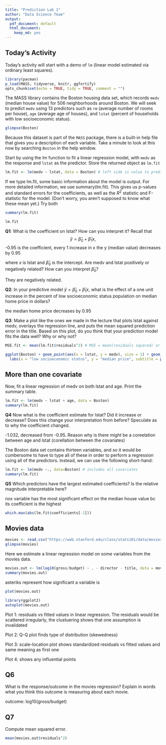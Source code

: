 ```yaml
---
title: "Prediction Lab 1"
author: "Data Science Team"
output:
  pdf_document: default
  html_document:
    keep_md: yes
---
```


## Today's Activity

Today's activity will start with a demo of `lm` (linear model estimated via ordinary least squares). 

```r
library(pacman)
p_load(MASS, tidyverse, knitr, ggfortify)
opts_chunk$set(echo = TRUE, tidy = TRUE, comment = "")
```

The MASS library contains the Boston housing  data set, which records ` medv` (median house value) for $506$ neighborhoods around Boston. We will seek to predict ` medv` using $13$ predictors such as ` rm` (average number of  rooms per house), ` age` (average age of houses), and ` lstat` (percent of households with low socioeconomic status).

```r

glimpse(Boston)

```

Because this dataset is part of the `MASS` package, there is a built-in help file that gives you a description of each variable. Take a minute to look at this now by searching `Boston` in the help window.

Start by using the lm function to fit a linear regression model, with ` medv` as the response and ` lstat`  as the predictor. Store the returned object as `lm.fit`

```r
lm.fit <- lm(medv ~ lstat, data = Boston) # left side is value to predict, right side is the predictors to use 
```

If we type lm.fit, some basic information about the model is output. For more detailed information, we use summary(lm.fit). This gives us p-values and standard errors for the coefficients, as well as the $R^2$ statistic and F-statistic for the model. (Don't worry, you aren't supposed to know what these mean yet.) Try both

```r
summary(lm.fit)
```

```r
lm.fit
```

**Q1**: What is the coefficient on lstat? How can you interpret it? Recall that 
$$
\hat y = \hat \beta_0 + \hat \beta_1 x,
$$
-0.95 is the coefficient, every 1 increase in x the y (median value) decreases by 0.95 

where $x$ is lstat and $\hat \beta_0$ is the intercept. Are medv and lstat positively or negatively related? How can you interpret $\hat \beta_0$? 

They are negatively related.  


**Q2**: In your predictive model $\hat y = \hat \beta_0 + \hat \beta_1 x$, what is the effect of a one unit increase in the percent of low socioeconomic status population on median home price in dollars?

the median home price decreases by 0.95


**Q3**: Make a plot like the ones we made in the lecture that plots lstat against medv, overlays the regression line, and puts the mean squared prediction error in the title. Based on this plot, do you think that your prediction model fits the data well? Why or why not?

```r
MSE.fit <- mean(lm.fit$residuals^2) # MSE = mean(residuals squared) or w (yhat - y)^2 

ggplot(Boston) + geom_point(aes(x = lstat, y = medv), size = 1) + geom_abline(slope = -0.95, intercept = 34.55) +
  labs(x = "low socioeconomic status", y = "median price", subtitle = paste0("MSE: ", round(MSE.fit, 2)))

```


## More than one covariate

Now, fit a linear regression of medv on both lstat and age. Print the summary table.

```r
lm.fit <- lm(medv ~ lstat + age, data = Boston)
summary(lm.fit)
```

**Q4** Now what is the coefficient estimate for lstat? Did it increase or decrease? Does this change your interpretation from before? Speculate as to why the coefficient changed.

-1.032, decreased from -0.95. Reason why is there might be a coreelation between age and lstat (corellation between the covariates) 

The Boston data set contains thirteen variables, and so it would be cumbersome to have to type all of these in order to perform a regression using all of the predictors. Instead, we can use the following short-hand:

```r
lm.fit <- lm(medv ~., data=Boston) # includes all covariates 
summary(lm.fit)
```

**Q5** Which predictors have the largest estimated coefficients? Is the relative magnitude interpretable here?

nox variable has the most significant effect on the median house value bc its coefficient is the highest 

``` r
which.max(abs(lm.fit$coefficients[-1]))
```

## Movies data

```r
movies <- read.csv("https://web.stanford.edu/class/stats101/data/movies.csv", stringsAsFactors = FALSE)
glimpse(movies)
```

Here we estimate a linear regression model on some variables from the movies data.

```r
movies.out <- lm(log10(gross/budget) ~ . - director - title, data = movies )
summary(movies.out)

```
asteriks represent how significant a variable is 

```r
plot(movies.out)

library(ggplot2)
autoplot(movies.out)
```

Plot 1: residuals vs fitted values in linear regression. The residuals would be scattered irregularly, the clustuering shows that one assumption is invalidated 

Plot 2: Q-Q plot finds type of distribution (skewedness)

Plot 3: scale-location plot shows standardized residuals vs fitted values and same meaning as first one 

Plot 4: shows any influential points 

## Q6

What is the response/outcome in the movies regression? Explain in words what you think this outcome is measuring about each movie.

outcome: log10(gross/budget) 

## Q7

Compute mean squared error.

```r
mean(movies.out$residuals^2)
```


